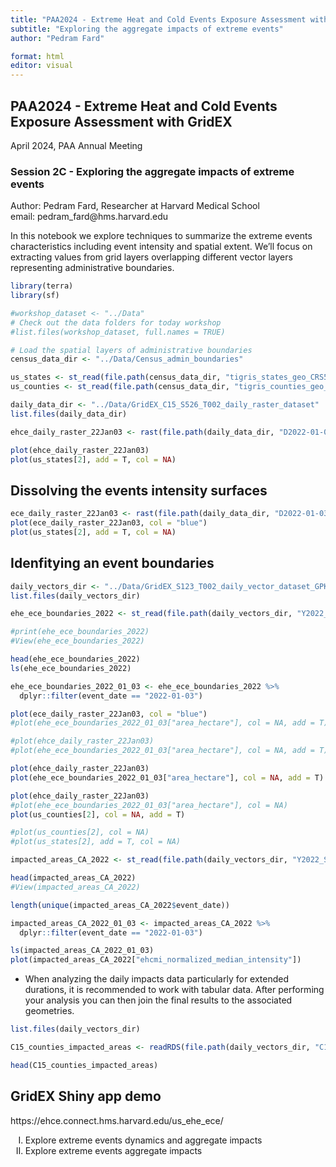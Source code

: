 ```yaml
---
title: "PAA2024 - Extreme Heat and Cold Events Exposure Assessment with GridEX"
subtitle: "Exploring the aggregate impacts of extreme events"
author: "Pedram Fard"

format: html
editor: visual
---
```


## PAA2024 - Extreme Heat and Cold Events Exposure Assessment with GridEX

April 2024, PAA Annual Meeting

### Session 2C - Exploring the aggregate impacts of extreme events

Author: Pedram Fard, Researcher at Harvard Medical School\
email: pedram_fard\@hms.harvard.edu

In this notebook we explore techniques to summarize the extreme events characteristics including event intensity and spatial extent. We'll focus on extracting values from grid layers overlapping different vector layers representing administrative boundaries.

```r
library(terra)
library(sf)

#workshop_dataset <- "../Data"
# Check out the data folders for today workshop
#list.files(workshop_dataset, full.names = TRUE)

# Load the spatial layers of administrative boundaries 
census_data_dir <- "../Data/Census_admin_boundaries"

us_states <- st_read(file.path(census_data_dir, "tigris_states_geo_CRS5070.gpkg"))
us_counties <- st_read(file.path(census_data_dir, "tigris_counties_geo_CRS5070.gpkg"))

daily_data_dir <- "../Data/GridEX_C15_S526_T002_daily_raster_dataset"
list.files(daily_data_dir)
```

```r
ehce_daily_raster_22Jan03 <- rast(file.path(daily_data_dir, "D2022-01-03_S526_T002_idw_ehce_grid.tif"))

plot(ehce_daily_raster_22Jan03)
plot(us_states[2], add = T, col = NA) 
```

## Dissolving the events intensity surfaces

```r
ece_daily_raster_22Jan03 <- rast(file.path(daily_data_dir, "D2022-01-03_S426_T002_idw_ece_unified_grid.tif"))
plot(ece_daily_raster_22Jan03, col = "blue")
plot(us_states[2], add = T, col = NA)
```

## Idenfitying an event boundaries

```r
daily_vectors_dir <- "../Data/GridEX_S123_T002_daily_vector_dataset_GPKG"
list.files(daily_vectors_dir)

ehe_ece_boundaries_2022 <- st_read(file.path(daily_vectors_dir, "Y2022_S400_T002_ehe_ece_vector_boundaries_CRS5070.gpkg"))

#print(ehe_ece_boundaries_2022)
#View(ehe_ece_boundaries_2022)

head(ehe_ece_boundaries_2022)
ls(ehe_ece_boundaries_2022)
```

```r
ehe_ece_boundaries_2022_01_03 <- ehe_ece_boundaries_2022 %>% 
  dplyr::filter(event_date == "2022-01-03")

plot(ece_daily_raster_22Jan03, col = "blue")
#plot(ehe_ece_boundaries_2022_01_03["area_hectare"], col = NA, add = T)

#plot(ehce_daily_raster_22Jan03)
#plot(ehe_ece_boundaries_2022_01_03["area_hectare"], col = NA, add = T)
```

```r
plot(ehce_daily_raster_22Jan03)
plot(ehe_ece_boundaries_2022_01_03["area_hectare"], col = NA, add = T)
```

```r
plot(ehce_daily_raster_22Jan03)
#plot(ehe_ece_boundaries_2022_01_03["area_hectare"], col = NA)
plot(us_counties[2], col = NA, add = T)

#plot(us_counties[2], col = NA)
#plot(us_states[2], add = T, col = NA)
```

```r
impacted_areas_CA_2022 <- st_read(file.path(daily_vectors_dir, "Y2022_S190_T002_impacted_area_variables_intensity_Counties_wideformat_CRS4269_CA.gpkg"))

head(impacted_areas_CA_2022)
#View(impacted_areas_CA_2022)

length(unique(impacted_areas_CA_2022$event_date))

impacted_areas_CA_2022_01_03 <- impacted_areas_CA_2022 %>% 
  dplyr::filter(event_date == "2022-01-03")

ls(impacted_areas_CA_2022_01_03)
plot(impacted_areas_CA_2022["ehcmi_normalized_median_intensity"])
```

-   When analyzing the daily impacts data particularly for extended durations, it is recommended to work with tabular data. After performing your analysis you can then join the final results to the associated geometries.

```r
list.files(daily_vectors_dir)

C15_counties_impacted_areas <- readRDS(file.path(daily_vectors_dir, "C15_S190_T002_impacted_vars_intensity_Counties_TB.rds"))

head(C15_counties_impacted_areas)
```

## GridEX Shiny app demo

https://ehce.connect.hms.harvard.edu/us_ehe_ece/

I)  Explore extreme events dynamics and aggregate impacts
II) Explore extreme events aggregate impacts
